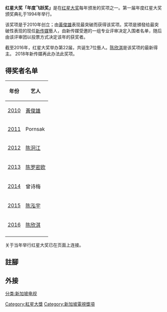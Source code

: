 {{merge to|红星大奖|discuss=Talk:红星大奖#请求与红星大奖年度飞跃奖合并|time=2016-04-07T09:41:47+00:00}}
{{Unreferenced |time=2016-04-07 }}

{{Infobox award
| current_awards = 红星大奖2016
| name           = [[红星大奖|红星大奖]]年度飞跃奖<br>Star Awards for<br>Rocket Award
| description    = 頒發給最突破性表现本地藝人
| presenter      = [[新传媒|新传媒]]
| country        = {{flagicon|SIN}}新加坡
| year           = 2010
| holder         = [[陈欣淇|陈欣淇]]（2016）
| website        = 
}}

'''红星大奖「年度飞跃奖」'''是在[[红星大奖|红星大奖]]每年颁发的奖项之一。第一届年度红星大奖颁奖典礼于1994年举行。

该奖项是于2010年创立；由[[黃俊雄_(藝人)|黃俊雄]]表现最突破而获得该奖项。奖项是頒發给最突破性表现的现任[[新传媒|新传媒]]藝人，由新传媒受邀的一组专业评审决定入围者名单，随后由该评审团以投票方式决定该年的获奖者。

截至2016年，红星大奖举办第22届，共诞生7位藝人。[[陈欣淇|陈欣淇]]是该奖项的最新得主。
2018年新传媒再此办法此奖项。

==得奖者名单==
{| class="wikitable sortable"
|-
! 年份
! 艺人
|-
| style="text-align:center;"|[[紅星大獎2010|2010]]
| [[黃俊雄_(藝人)|黃俊雄]]
|-
| style="text-align:center;"|[[紅星大獎2011|2011]]
| Pornsak
|-
| style="text-align:center;"|[[紅星大獎2012|2012]]
| [[陈泂江|陈泂江]]
|-
| style="text-align:center;"|[[紅星大獎2013|2013]]
| [[陈罗密欧|陈罗密欧]]
|-
| style="text-align:center;"|[[紅星大獎2014|2014]]
| 曾诗梅
|-
| style="text-align:center;"|[[紅星大獎2015|2015]]
| [[陈泓宇|陈泓宇]]
|-
| style="text-align:center;"|[[紅星大獎2016|2016]]
| [[陈欣淇|陈欣淇]]
|-
|}
<sup>{{note|1|[I]}}</sup> 关于当年举行红星大奖已在页面上连接。

== 註腳 ==
{{reflist}}

== 外接 ==

{{紅星大獎}}

[[Category:紅星大獎|Category:紅星大獎]]
[[分类:新加坡电视|分类:新加坡电视]]
[[Category:新加坡電視獎項|Category:新加坡電視獎項]]